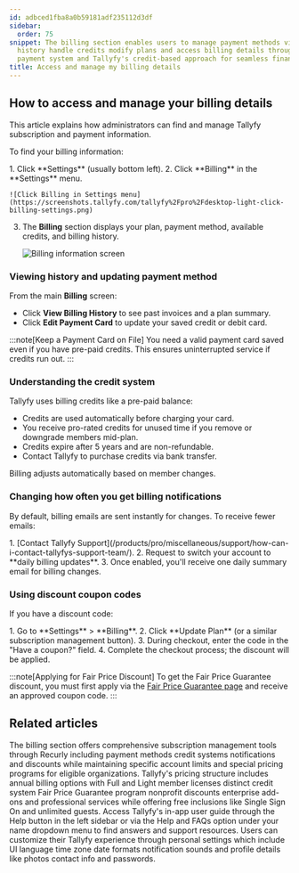 ```yaml
---
id: adbced1fba8a0b59181adf235112d3df
sidebar:
  order: 75
snippet: The billing section enables users to manage payment methods view billing
  history handle credits modify plans and access billing details through Recurly's
  payment system and Tallyfy's credit-based approach for seamless financial management.
title: Access and manage my billing details
---
```



## How to access and manage your billing details

This article explains how administrators can find and manage Tallyfy subscription and payment information.

To find your billing information:

<Steps>
1. Click **Settings** (usually bottom left).
2. Click **Billing** in the **Settings** menu.

    ![Click Billing in Settings menu](https://screenshots.tallyfy.com/tallyfy%2Fpro%2Fdesktop-light-click-billing-settings.png)

3. The **Billing** section displays your plan, payment method, available credits, and billing history.

    ![Billing information screen](https://screenshots.tallyfy.com/tallyfy%2Fpro%2Fdesktop-light-show-billing-info.png)

</Steps>

### Viewing history and updating payment method

From the main **Billing** screen:

*   Click **View Billing History** to see past invoices and a plan summary.
*   Click **Edit Payment Card** to update your saved credit or debit card.

:::note[Keep a Payment Card on File]
You need a valid payment card saved even if you have pre-paid credits. This ensures uninterrupted service if credits run out.
:::

### Understanding the credit system

Tallyfy uses billing credits like a pre-paid balance:

*   Credits are used automatically before charging your card.
*   You receive pro-rated credits for unused time if you remove or downgrade members mid-plan.
*   Credits expire after 5 years and are non-refundable.
*   Contact Tallyfy to purchase credits via bank transfer.

Billing adjusts automatically based on member changes.

### Changing how often you get billing notifications

By default, billing emails are sent instantly for changes. To receive fewer emails:

<Steps>
1. [Contact Tallyfy Support](/products/pro/miscellaneous/support/how-can-i-contact-tallyfys-support-team/).
2. Request to switch your account to **daily billing updates**.
3. Once enabled, you'll receive one daily summary email for billing changes.
</Steps>

### Using discount coupon codes

If you have a discount code:

<Steps>
1. Go to **Settings** > **Billing**.
2. Click **Update Plan** (or a similar subscription management button).
3. During checkout, enter the code in the "Have a coupon?" field.
4. Complete the checkout process; the discount will be applied.
</Steps>

:::note[Applying for Fair Price Discount]
To get the Fair Price Guarantee discount, you must first apply via the [Fair Price Guarantee page](https://tallyfy.com/pricing/fair-price-guarantee/) and receive an approved coupon code.
:::


## Related articles
<CardGrid>
<LinkTitleCard header="<b>Settings > Billing</b>" href="/products/pro/settings/billing/" > The billing section offers comprehensive subscription management tools through Recurly including payment methods credit systems notifications and discounts while maintaining specific account limits and special pricing programs for eligible organizations. </LinkTitleCard>
<LinkTitleCard header="<b>Pro > Pricing</b>" href="/products/pro/pricing/" > Tallyfy's pricing structure includes annual billing options with Full and Light member licenses distinct credit system Fair Price Guarantee program nonprofit discounts enterprise add-ons and professional services while offering free inclusions like Single Sign On and unlimited guests. </LinkTitleCard>
<LinkTitleCard header="<b>Support > In-app user guide</b>" href="/products/pro/miscellaneous/support/how-to-access-the-tallyfy-user-guide/" > Access Tallyfy's in-app user guide through the Help button in the left sidebar or via the Help and FAQs option under your name dropdown menu to find answers and support resources. </LinkTitleCard>
<LinkTitleCard header="<b>Personal Settings > Personalization settings</b>" href="/products/pro/settings/personal-settings/personalization-settings/" > Users can customize their Tallyfy experience through personal settings which include UI language time zone date formats notification sounds and profile details like photos contact info and passwords. </LinkTitleCard>
</CardGrid>